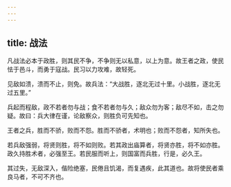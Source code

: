 ```yaml
---
---
---
```

title: 战法
---




凡战法必本于政胜，则其民不争，不争则无以私意，以上为意。故王者之政，使民怯于邑斗，而勇于寇战。民习以力攻难，故轻死。

见敌如溃，溃而不止，则免。故兵法：“大战胜，逐北无过十里。小战胜，逐北无过五里。”

兵起而程敌，政不若者勿与战；食不若者勿与久；敌众勿为客；敌尽不如，击之勿疑。故曰：兵大律在谨，论敌察众，则胜负可先知也。

王者之兵，胜而不骄，败而不怨。胜而不骄者，术明也；败而不怨者，知所失也。

若兵敌强弱，将贤则胜，将不如则败。若其政出庙算者，将贤亦胜，将不如亦胜。政久持胜术者，必强至王。若民服而听上，则国富而兵胜，行是，必久王。

其过失，无敌深入，偕险绝塞，民倦且饥渴，而复遇疾，此其道也。故将使民者乘良马者，不可不齐也。